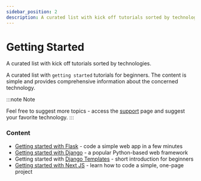 ```yaml
---
sidebar_position: 2
description: A curated list with kick off tutorials sorted by technologies.
---
```


# Getting Started

<SubHeading>A curated list with kick off tutorials sorted by technologies.</SubHeading>

A curated list with `getting started` tutorials for beginners. The content is simple and provides comprehensive information about the concerned technology.

:::note Note

Feel free to suggest more topics - access the [support](https://appseed.us/support) page and suggest your favorite technology. &#x20;
:::

### Content

- [Getting started with Flask](flask.mdx) - code a simple web app in a few minutes
- [Getting started with Django](django.mdx) - a popular Python-based web framework
- Getting started with [Django Templates](django-templates.mdx) - short introduction for beginners&#x20;
- [Getting started with Next JS](next-js.mdx) - learn how to code a simple, one-page project
